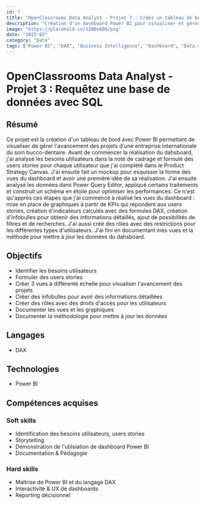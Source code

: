 ---
id: 7
title: "OpenClassrooms Data Analyst - Projet 7 : Créez un tableau de bord dynamique avec Poweer BI pour visualiser l'avancement de projets"
description: "Création d'un dashboard Power BI pour visualiser et gérer l'avancement de projets"
image: "https://placehold.co/1200x600/png"
date: "2025-02"
category: "Data"
tags: ["Power BI", "DAX", "Business Intelligence", "Dashboard", "Data visualization"]
---

# OpenClassrooms Data Analyst - Projet 3 : Requêtez une base de données avec SQL

## Résumé

Ce projet est la création d'un tableau de bord avec Power BI permettant de visualiser de gérer l'avancement des projets d'une entreprise internationale du soin bucco-dentaire. Avant de commencer la réalisation du dahsboard, j'ai analysé les besoins utilisateurs dans la note de cadrage et formulé des users stories pour chaque utilisateur que j'ai complété dans le Product Strategy Canvas. J'ai ensuite fait un mockup pour esquisser la forme des vues du dashboard et avoir une première idée de sa réalisation. J'ai ensuite analysé les données dans Power Query Editor, appliqué certains traitements et construit un schéma en étoile pour optimiser les performances. Ce n'est qu'apprès ces étapes que j'ai commencé à réalisé les vues du dashboard : mise en place de graphiques à partir de KPIs qui répondent aux users stories, création d'indicateurs calculés avec des formules DAX, création d'infobulles pour obtenir des informations détaillés, ajout de possibilités de filtres et de recherches. J'ai aussi créé des rôles avec des restrictions pour les différentes types d'utilisateurs. J'ai fini en documentant mes vues et la méthode pour mettre à jour les données du dahsboard.

## Objectifs

- Identifier les besoins utilisateurs
- Formuler des users stories
- Créer 3 vues à différente échelle pour visualiser l'avancement des projets
- Créer des infobulles pour avoir des informations détaillées
- Créer des rôles avec des droits d'accès pour les utilisateurs
- Documenter les vues et les graphiques
- Documenter la méthodologie pour mettre à jour les données

## Langages

- DAX

## Technologies

- Power BI

## Compétences acquises

### Soft skills

- Identification des besoins utilisateurs, users stories
- Storytelling
- Démonstration de l'utilsiation de dashboard Power BI
- Documentation & Pédagogie

### Hard skills

- Maîtrise de Power BI et du langage DAX
- Interactivité & UX de dashboards
- Reporting décisionnel